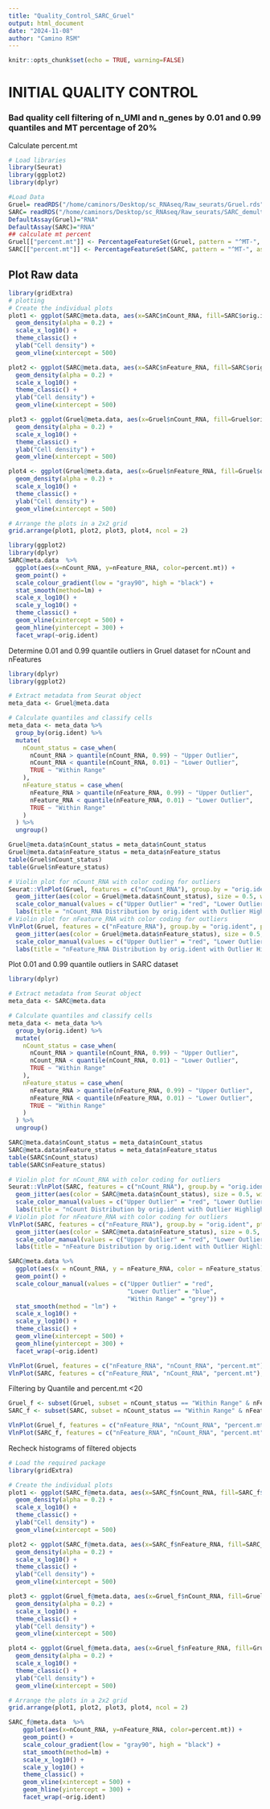 ```yaml
---
title: "Quality_Control_SARC_Gruel"
output: html_document
date: "2024-11-08"
author: "Camino RSM"
---
```


```r
knitr::opts_chunk$set(echo = TRUE, warning=FALSE)
```

# INITIAL QUALITY CONTROL
### Bad quality cell filtering of n_UMI and n_genes by 0.01 and 0.99 quantiles and MT percentage of 20%

Calculate percent.mt 
```r
# Load libraries
library(Seurat)
library(ggplot2)
library(dplyr)

#Load Data
Gruel= readRDS("/home/caminors/Desktop/sc_RNAseq/Raw_seurats/Gruel.rds")
SARC= readRDS("/home/caminors/Desktop/sc_RNAseq/Raw_seurats/SARC_demultiplexed.rds")
DefaultAssay(Gruel)="RNA"
DefaultAssay(SARC)="RNA"
## calculate mt percent
Gruel[["percent.mt"]] <- PercentageFeatureSet(Gruel, pattern = "^MT-", assay = "RNA")
SARC[["percent.mt"]] <- PercentageFeatureSet(SARC, pattern = "^MT-", assay = "RNA")
```
## Plot Raw data
```r
library(gridExtra)
# plotting
# Create the individual plots
plot1 <- ggplot(SARC@meta.data, aes(x=SARC$nCount_RNA, fill=SARC$orig.ident)) +
  geom_density(alpha = 0.2) + 
  scale_x_log10() + 
  theme_classic() +
  ylab("Cell density") +
  geom_vline(xintercept = 500)

plot2 <- ggplot(SARC@meta.data, aes(x=SARC$nFeature_RNA, fill=SARC$orig.ident)) +
  geom_density(alpha = 0.2) + 
  scale_x_log10() + 
  theme_classic() +
  ylab("Cell density") +
  geom_vline(xintercept = 500)

plot3 <- ggplot(Gruel@meta.data, aes(x=Gruel$nCount_RNA, fill=Gruel$orig.ident)) +
  geom_density(alpha = 0.2) + 
  scale_x_log10() + 
  theme_classic() +
  ylab("Cell density") +
  geom_vline(xintercept = 500)

plot4 <- ggplot(Gruel@meta.data, aes(x=Gruel$nFeature_RNA, fill=Gruel$orig.ident)) +
  geom_density(alpha = 0.2) + 
  scale_x_log10() + 
  theme_classic() +
  ylab("Cell density") +
  geom_vline(xintercept = 500)

# Arrange the plots in a 2x2 grid
grid.arrange(plot1, plot2, plot3, plot4, ncol = 2)
```

```r
library(ggplot2)
library(dplyr)
SARC@meta.data  %>% 
  ggplot(aes(x=nCount_RNA, y=nFeature_RNA, color=percent.mt)) + 
  geom_point() + 
  scale_colour_gradient(low = "gray90", high = "black") +
  stat_smooth(method=lm) +
  scale_x_log10() + 
  scale_y_log10() + 
  theme_classic() +
  geom_vline(xintercept = 500) +
  geom_hline(yintercept = 300) +
  facet_wrap(~orig.ident)
```

Determine 0.01 and 0.99 quantile outliers in Gruel dataset for nCount and nFeatures
```r
library(dplyr)
library(ggplot2)

# Extract metadata from Seurat object
meta_data <- Gruel@meta.data

# Calculate quantiles and classify cells
meta_data <- meta_data %>%
  group_by(orig.ident) %>%
  mutate(
    nCount_status = case_when(
      nCount_RNA > quantile(nCount_RNA, 0.99) ~ "Upper Outlier",
      nCount_RNA < quantile(nCount_RNA, 0.01) ~ "Lower Outlier",
      TRUE ~ "Within Range"
    ),
    nFeature_status = case_when(
      nFeature_RNA > quantile(nFeature_RNA, 0.99) ~ "Upper Outlier",
      nFeature_RNA < quantile(nFeature_RNA, 0.01) ~ "Lower Outlier",
      TRUE ~ "Within Range"
    )
  ) %>%
  ungroup()

Gruel@meta.data$nCount_status = meta_data$nCount_status
Gruel@meta.data$nFeature_status = meta_data$nFeature_status
table(Gruel$nCount_status)
table(Gruel$nFeature_status)
```

```r
# Violin plot for nCount_RNA with color coding for outliers
Seurat::VlnPlot(Gruel, features = c("nCount_RNA"), group.by = "orig.ident", fill.by = "nCount_status", pt.size=0) +
  geom_jitter(aes(color = Gruel@meta.data$nCount_status), size = 0.5, width = 0.2) +
  scale_color_manual(values = c("Upper Outlier" = "red", "Lower Outlier" = "blue", "Within Range" = "black")) +
  labs(title = "nCount_RNA Distribution by orig.ident with Outlier Highlights")
# Violin plot for nFeature_RNA with color coding for outliers
VlnPlot(Gruel, features = c("nFeature_RNA"), group.by = "orig.ident", pt.size = 0) +
  geom_jitter(aes(color = Gruel@meta.data$nFeature_status), size = 0.5, width = 0.2) +
  scale_color_manual(values = c("Upper Outlier" = "red", "Lower Outlier" = "blue", "Within Range" = "black")) +
  labs(title = "nFeature_RNA Distribution by orig.ident with Outlier Highlights")

```

Plot 0.01 and 0.99 quantile outliers in SARC dataset
```r
library(dplyr)

# Extract metadata from Seurat object
meta_data <- SARC@meta.data

# Calculate quantiles and classify cells
meta_data <- meta_data %>%
  group_by(orig.ident) %>%
  mutate(
    nCount_status = case_when(
      nCount_RNA > quantile(nCount_RNA, 0.99) ~ "Upper Outlier",
      nCount_RNA < quantile(nCount_RNA, 0.01) ~ "Lower Outlier",
      TRUE ~ "Within Range"
    ),
    nFeature_status = case_when(
      nFeature_RNA > quantile(nFeature_RNA, 0.99) ~ "Upper Outlier",
      nFeature_RNA < quantile(nFeature_RNA, 0.01) ~ "Lower Outlier",
      TRUE ~ "Within Range"
    )
  ) %>%
  ungroup()

SARC@meta.data$nCount_status = meta_data$nCount_status
SARC@meta.data$nFeature_status = meta_data$nFeature_status
table(SARC$nCount_status)
table(SARC$nFeature_status)
```

```r
# Violin plot for nCount_RNA with color coding for outliers
Seurat::VlnPlot(SARC, features = c("nCount_RNA"), group.by = "orig.ident", fill.by = "nCount_status", pt.size=0) +
  geom_jitter(aes(color = SARC@meta.data$nCount_status), size = 0.5, width = 0.2) +
  scale_color_manual(values = c("Upper Outlier" = "red", "Lower Outlier" = "blue", "Within Range" = "black")) +
  labs(title = "nCount Distribution by orig.ident with Outlier Highlights")
# Violin plot for nFeature_RNA with color coding for outliers
VlnPlot(SARC, features = c("nFeature_RNA"), group.by = "orig.ident", pt.size = 0) +
  geom_jitter(aes(color = SARC@meta.data$nFeature_status), size = 0.5, width = 0.2) +
  scale_color_manual(values = c("Upper Outlier" = "red", "Lower Outlier" = "blue", "Within Range" = "black")) +
  labs(title = "nFeature Distribution by orig.ident with Outlier Highlights")

```

```r
SARC@meta.data %>%
  ggplot(aes(x = nCount_RNA, y = nFeature_RNA, color = nFeature_status)) + 
  geom_point() + 
  scale_colour_manual(values = c("Upper Outlier" = "red", 
                                 "Lower Outlier" = "blue", 
                                 "Within Range" = "grey")) + 
  stat_smooth(method = "lm") +
  scale_x_log10() + 
  scale_y_log10() + 
  theme_classic() +
  geom_vline(xintercept = 500) +
  geom_hline(yintercept = 300) +
  facet_wrap(~orig.ident)
```

```r

VlnPlot(Gruel, features = c("nFeature_RNA", "nCount_RNA", "percent.mt"), ncol = 3)
VlnPlot(SARC, features = c("nFeature_RNA", "nCount_RNA", "percent.mt"), ncol = 3, group.by = "orig.ident")
```

Filtering by Quantile and percent.mt <20
```r
Gruel_f <- subset(Gruel, subset = nCount_status == "Within Range" & nFeature_RNA >300 & nFeature_status =="Within Range" & percent.mt < 20) ## setting these thresholds as they seem the best for SARCOMA dataset :) most nFeature_RNA <300 are actually not "within Range" but just in case
SARC_f <- subset(SARC, subset = nCount_status == "Within Range" & nFeature_RNA >300 & nFeature_status =="Within Range" & percent.mt < 20)

VlnPlot(Gruel_f, features = c("nFeature_RNA", "nCount_RNA", "percent.mt"), ncol = 3)
VlnPlot(SARC_f, features = c("nFeature_RNA", "nCount_RNA", "percent.mt"), ncol = 3, group.by="orig.ident")
```

Recheck histograms of filtered objects
```r
# Load the required package
library(gridExtra)

# Create the individual plots
plot1 <- ggplot(SARC_f@meta.data, aes(x=SARC_f$nCount_RNA, fill=SARC_f$orig.ident)) +
  geom_density(alpha = 0.2) + 
  scale_x_log10() + 
  theme_classic() +
  ylab("Cell density") +
  geom_vline(xintercept = 500)

plot2 <- ggplot(SARC_f@meta.data, aes(x=SARC_f$nFeature_RNA, fill=SARC_f$orig.ident)) +
  geom_density(alpha = 0.2) + 
  scale_x_log10() + 
  theme_classic() +
  ylab("Cell density") +
  geom_vline(xintercept = 500)

plot3 <- ggplot(Gruel_f@meta.data, aes(x=Gruel_f$nCount_RNA, fill=Gruel_f$orig.ident)) +
  geom_density(alpha = 0.2) + 
  scale_x_log10() + 
  theme_classic() +
  ylab("Cell density") +
  geom_vline(xintercept = 500)

plot4 <- ggplot(Gruel_f@meta.data, aes(x=Gruel_f$nFeature_RNA, fill=Gruel_f$orig.ident)) +
  geom_density(alpha = 0.2) + 
  scale_x_log10() + 
  theme_classic() +
  ylab("Cell density") +
  geom_vline(xintercept = 500)

# Arrange the plots in a 2x2 grid
grid.arrange(plot1, plot2, plot3, plot4, ncol = 2)


```

```r
SARC_f@meta.data  %>% 
  	ggplot(aes(x=nCount_RNA, y=nFeature_RNA, color=percent.mt)) + 
  	geom_point() + 
	scale_colour_gradient(low = "gray90", high = "black") +
  	stat_smooth(method=lm) +
  	scale_x_log10() + 
  	scale_y_log10() + 
  	theme_classic() +
  	geom_vline(xintercept = 500) +
  	geom_hline(yintercept = 300) +
  	facet_wrap(~orig.ident)
```
